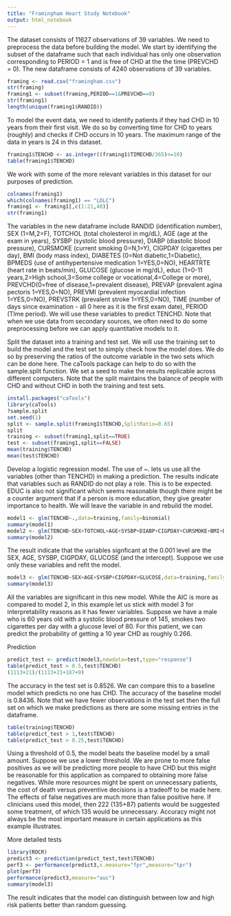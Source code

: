```yaml
---
title: "Framingham Heart Study Notebook"
output: html_notebook
---
```


The dataset consists of 11627 observations of 39 variables. We need to preprocess the data before building the model. We start by identifying the subset of the dataframe such that each individual has only one observation corresponding to PERIOD = 1 and is free of CHD at the the time (PREVCHD = 0). The new dataframe consists of 4240 observations of 39 variables.
```r
framing <- read.csv("framingham.csv")
str(framing)
framing1 <- subset(framing,PERIOD==1&PREVCHD==0)
str(framing1)
length(unique(framing1$RANDID))
```
To model the event data, we need to identify patients if they had CHD in 10 years from their first visit. We do so by converting time for CHD to years (roughly) and checks if CHD occurs in 10 years. The maximum range of the data in years is 24 in this dataset.
```r
framing1$TENCHD <- as.integer((framing1$TIMECHD/365)<=10)
table(framing1$TENCHD)
```
We work with some of the more relevant variables in this dataset for our purposes of prediction.
```r
colnames(framing1)
which(colnames(framing1) == "LDLC")
framing1 <- framing1[,c(1:21,40)]
str(framing1)
```
The variables in the new dataframe include RANDID (identification number), SEX (1=M,2=F), TOTCHOL (total cholesterol in mg/dL), AGE (age at the exam in years), SYSBP (systolic blood pressure), DIABP (diastolic blood pressure), CURSMOKE (current smoking 0=N,1=Y), CIGPDAY (cigarettes per day), BMI (body mass index), DIABETES (0=Not diabetic,1=Diabetic), BPMEDS (use of antihypertensive medication 1=YES,0=NO), HEARTRTE (heart rate in beats/min), GLUCOSE (glucose in mg/dL), educ (1=0-11 years,2=High school,3=Some college or vocational,4=College or more), PREVCHD(0=free of disease,1=prevalent disease), PREVAP (prevalent agina pectoris 1=YES,0=NO), PREVMI (prevalent myocardial infection 1=YES,0=NO), PREVSTRK (prevalent stroke 1=YES,0=NO), TIME (number of days since examination - all 0 here as it is the first exam date), PERIOD (TIme period). We will use these variables to predict TENCHD. Note that when we use data from secondary sources, we often need to do some preprocessing before we can apply quantitative models to it.

Split the dataset into a training and test set. We will use the training set to build the model and the test set to simply check how the model does. We do so by preserving the ratios of the outcome variable in the two sets which can be done here. The caTools package can help to do so with the sample.split function. We set a seed to make the results replicable across different computers. Note that the split maintains the balance of people with CHD and without CHD in both the training and test sets.
```r
install.packages("caTools")
library(caTools)
?sample.split
set.seed(1)
split <- sample.split(framing1$TENCHD,SplitRatio=0.65)
split
training <- subset(framing1,split==TRUE)
test <- subset(framing1,split==FALSE)
mean(training$TENCHD)
mean(test$TENCHD)
```
Develop a logistic regression model. The use of ~. lets us use all the variables (other than TENCHD) in making a prediction. The results indicate that variables such as RANDID do not play a role. This is to be expected. EDUC is also not significant which seems reasonable though there might be a counter argument that if a person is more education, they give greater importance to health. We will leave the variable in and rebuild the model. 
```r
model1 <- glm(TENCHD~.,data=training,family=binomial)
summary(model1)
model2 <- glm(TENCHD~SEX+TOTCHOL+AGE+SYSBP+DIABP+CIGPDAY+CURSMOKE+BMI+DIABETES+BPMEDS+HEARTRTE+GLUCOSE+educ+PREVSTRK+PREVHYP,data=training,family="binomial")
summary(model2)
```
The result indicate that the variables signficant at the 0.001 level are the SEX, AGE, SYSBP, CIGPDAY, GLUCOSE (and the intercept). Suppose we use only these variables and refit the model.
```r
model3 <- glm(TENCHD~SEX+AGE+SYSBP+CIGPDAY+GLUCOSE,data=training,family="binomial")
summary(model3)
```
All the variables are significant in this new model. While the AIC is more as compared to model 2, in this example let us stick with model 3 for interpretability reasons as it has fewer variables.
Suppose we have a male who is 60 years old with a systolic blood pressure of 145, smokes two cigarettes per day with a glucose level of 80. For this patient, we can predict the probability of getting a 10 year CHD as roughly 0.266.

Prediction 
```r
predict_test <- predict(model3,newdata=test,type="response")
table(predict_test > 0.5,test$TENCHD)
(1113+21)/(1113+21+187+9)
```
The accuracy in the test set is 0.8526. We can compare this to a baseline model which predicts no one has CHD. The accuracy of the baseline model is 0.8436. Note that we have fewer observations in the test set then the full set on which we make predictions as there are some missing entries in the dataframe.
```r
table(training$TENCHD)
table(predict_test > 1,test$TENCHD)
table(predict_test > 0.25,test$TENCHD)
```
Using a threshold of 0.5, the model beats the baseline model by a small amount. Suppose we use a lower threshold. We are prone to more false positives as we will be predicting more people to have CHD but this might be reasonable for this application as compared to obtaining more false negatives. While more resources might be spent on unnecessary patients, the cost of death versus preventive decisions is a tradeoff to be made here. The effects of false negatives are much more than false positive here. If clinicians used this model, then 222 (135+87) patients would be suggested some treatment, of which 135 would be unnecessary. Accuracy might not always be the most important measure in certain applications as this example illustrates.

More detailed tests
```r
library(ROCR)
predict3 <- prediction(predict_test,test$TENCHD)
perf3 <- performance(predict3,x.measure="fpr",measure="tpr")
plot(perf3)
performance(predict3,measure="auc")
summary(model3)
```
The result indicates that the model can distinguish between low and high risk patients better than random guessing.
